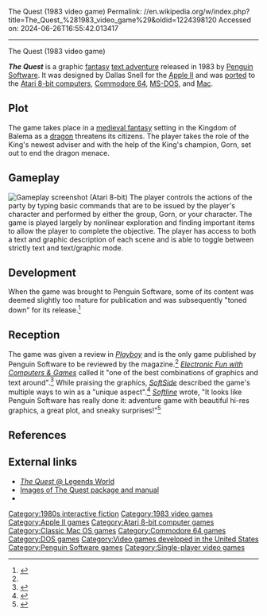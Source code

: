 The Quest (1983 video game)
Permalink: //en.wikipedia.org/w/index.php?title=The_Quest_%281983_video_game%29&oldid=1224398120
Accessed on: 2024-06-26T16:55:42.013417



------
The Quest (1983 video game)
{{Infobox video game
|title= The Quest
|image= The_Quest_(1983_video_game)_Cover_Art.jpg
|developer = [[Penguin Software]]
|publisher = Penguin Software
|designer  = Dallas Snell<br />Joe Toler<br />Joel Ellis Rea
|released  = July 1983
|genre= [[Interactive fiction]]
|platforms= [[Apple II]], [[Atari 8-bit]], [[Commodore 64]], [[MS-DOS]], [[Mac (computer)|Mac]]
|modes=[[Single-player video game|Single-player]]
}}

'''''The Quest''''' is a graphic [[fantasy]] [[text adventure]] released in 1983 by [[Penguin Software]]. It was designed by Dallas Snell for the [[Apple II]] and was [[ported]] to the [[Atari 8-bit computers]], [[Commodore 64]], [[MS-DOS]], and [[Mac (computer)|Mac]].

==Plot==
The game takes place in a [[medieval fantasy]] setting in the Kingdom of Balema as a [[dragon]] threatens its citizens. The player takes the role of the King's newest adviser and with the help of the King's champion, Gorn, set out to end the dragon menace.

==Gameplay==
[[File:The_Quest_(1983_video_game)_Atari_8-bit_PAL_screenshot.png|thumb|left|Gameplay screenshot (Atari 8-bit)]]
The player controls the actions of the party by typing basic commands that are to be issued by the player's character and performed by either the group, Gorn, or your character. The game is played largely by nonlinear exploration and finding important items to allow the player to complete the objective. The player has access to both a text and graphic description of each scene and is able to toggle between strictly text and text/graphic mode.

==Development==
When the game was brought to Penguin Software, some of its content was deemed slightly too mature for publication and was subsequently "toned down" for its release.<ref name="Penguin Software - Adventure Games">{{cite web|url=http://graphicsmagician.com/polarware/adventures.htm|title=Adventure Games|publisher=Polarware Archive site|access-date=July 27, 2017}}</ref>

==Reception==
The game was given a review in ''[[Playboy]]'' and is the only game published by Penguin Software to be reviewed by the magazine.<ref name="Penguin Software - Adventure Games" /> ''[[Electronic Fun with Computers & Games]]'' called it "one of the best combinations of graphics and text around".<ref>{{cite magazine|url=https://archive.org/details/Electronic_Fun_with_Computer_Games_Vol_02_No_01_1983-11_Fun_Games_Publishing_US/page/n101|title=Go East Young Person|magazine=[[Electronic Fun with Computers & Games]]|volume=2|issue=1|date=November 1983|page= |pages=100–101}}</ref>  While praising the graphics, ''[[SoftSide]]'' described the game's multiple ways to win as a "unique aspect".<ref>{{cite magazine|url=https://archive.org/details/softside-magazine-60/page/n105|title=Death to the Dragon|magazine=[[SoftSide]]|issue=45|date=November 1983|page=105}}</ref>  ''[[Softline (magazine)|Softline]]'' wrote, "It looks like Penguin Software has really done it: adventure game with beautiful hi-res graphics, a great plot, and sneaky surprises!"<ref>{{cite magazine|url=https://archive.org/details/Softline_Magazine_Issue_3.2/page/n25|title=The Quest|magazine=[[Softline (magazine)|Softline]]|volume=3|issue=1|date=November–December 1983|page=24}}</ref>

==References==
{{reflist}}

==External links==
* [http://www.legendsworld.net/adventure/year/1984#4741 ''The Quest'' @ Legends World] 
* [http://www.c64sets.com/set.html?id=23 Images of The Quest package and manual]
* {{IFDB|id=i2socsef1cqbiq0m|title=The Quest}}

{{Penguin Software}}
{{DEFAULTSORT:Quest, The}}

[[Category:1980s interactive fiction]]
[[Category:1983 video games]]
[[Category:Apple II games]]
[[Category:Atari 8-bit computer games]]
[[Category:Classic Mac OS games]]
[[Category:Commodore 64 games]]
[[Category:DOS games]]
[[Category:Video games developed in the United States]]
[[Category:Penguin Software games]]
[[Category:Single-player video games]]